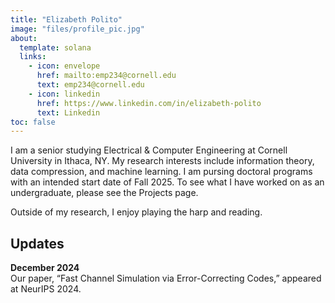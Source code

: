 ```yaml
---
title: "Elizabeth Polito"
image: "files/profile_pic.jpg"
about:
  template: solana
  links:
    - icon: envelope
      href: mailto:emp234@cornell.edu
      text: emp234@cornell.edu
    - icon: linkedin
      href: https://www.linkedin.com/in/elizabeth-polito
      text: Linkedin
toc: false
---
```


I am a senior studying Electrical & Computer Engineering at Cornell University in Ithaca, NY. My research interests include information theory, data compression, and machine learning. I am pursing doctoral programs with an intended start date of Fall 2025. To see what I have worked on as an undergraduate, please see the Projects page.

Outside of my research, I enjoy playing the harp and reading.

## Updates

**December 2024**  
Our paper, "Fast Channel Simulation via Error-Correcting Codes," appeared at NeurIPS 2024.  